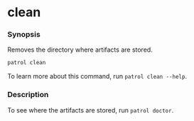 # clean

### Synopsis

Removes the directory where artifacts are stored.

```bash
patrol clean
```

To learn more about this command, run `patrol clean --help`.

### Description

To see where the artifacts are stored, run `patrol doctor`.
